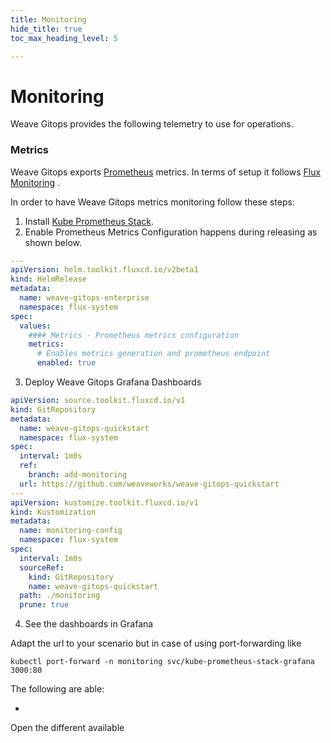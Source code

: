 ```yaml
---
title: Monitoring
hide_title: true
toc_max_heading_level: 5

---
```


# Monitoring

Weave Gitops provides the following telemetry to use for operations.

### Metrics

Weave Gitops exports [Prometheus](https://prometheus.io/) metrics. In terms of setup it follows
[Flux Monitoring](https://fluxcd.io/flux/monitoring/metrics/) .

In order to have Weave Gitops metrics monitoring follow these steps:

1. Install [Kube Prometheus Stack](https://github.com/prometheus-community/helm-charts/tree/main/charts/kube-prometheus-stack).
2. Enable Prometheus Metrics Configuration happens during releasing as shown below.

```yaml
---
apiVersion: helm.toolkit.fluxcd.io/v2beta1
kind: HelmRelease
metadata:
  name: weave-gitops-enterprise
  namespace: flux-system
spec:
  values:
    #### Metrics - Prometheus metrics configuration
    metrics:
      # Enables metrics generation and prometheus endpoint
      enabled: true
```

3. Deploy Weave Gitops Grafana Dashboards

```yaml
apiVersion: source.toolkit.fluxcd.io/v1
kind: GitRepository
metadata:
  name: weave-gitops-quickstart
  namespace: flux-system
spec:
  interval: 1m0s
  ref:
    branch: add-monitoring
  url: https://github.com/weaveworks/weave-gitops-quickstart
---
apiVersion: kustomize.toolkit.fluxcd.io/v1
kind: Kustomization
metadata:
  name: monitoring-config
  namespace: flux-system
spec:
  interval: 1m0s
  sourceRef:
    kind: GitRepository
    name: weave-gitops-quickstart
  path: ./monitoring
  prune: true
```
4. See the dashboards in Grafana

Adapt the url to your scenario but in case of using port-forwarding like

```
kubectl port-forward -n monitoring svc/kube-prometheus-stack-grafana 3000:80
```

The following are able:

-


Open the different available

